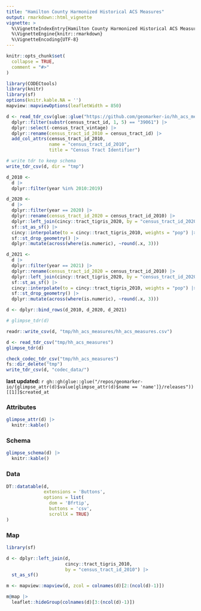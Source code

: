 ```yaml
---
title: "Hamilton County Harmonized Historical ACS Measures"
output: rmarkdown::html_vignette
vignette: >
  %\VignetteIndexEntry{Hamilton County Harmonized Historical ACS Measures}
  %\VignetteEngine{knitr::rmarkdown}
  %\VignetteEncoding{UTF-8}
---
```


```r
knitr::opts_chunk$set(
  collapse = TRUE,
  comment = "#>"
)

library(CODECtools)
library(knitr)
library(sf)
options(knitr.kable.NA = '')
mapview::mapviewOptions(leafletWidth = 850)
```

```r
d <- read_tdr_csv(glue::glue("https://github.com/geomarker-io/hh_acs_measures/releases/download/v1.0.0")) |>
  dplyr::filter(substr(census_tract_id, 1, 5) == "39061") |>
  dplyr::select(-census_tract_vintage) |>
  dplyr::rename(census_tract_id_2010 = census_tract_id) |>
  add_col_attrs(census_tract_id_2010,
                name = "census_tract_id_2010",
                title = "Census Tract Identifier")

# write tdr to keep schema
write_tdr_csv(d, dir = "tmp")

d_2010 <-
  d |>
  dplyr::filter(year %in% 2010:2019)

d_2020 <-
  d |>
  dplyr::filter(year == 2020) |>
  dplyr::rename(census_tract_id_2020 = census_tract_id_2010) |>
  dplyr::left_join(cincy::tract_tigris_2020, by = "census_tract_id_2020") |>
  sf::st_as_sf() |>
  cincy::interpolate(to = cincy::tract_tigris_2010, weights = "pop") |>
  sf::st_drop_geometry() |>
  dplyr::mutate(across(where(is.numeric), ~round(.x, 3)))

d_2021 <-
  d |>
  dplyr::filter(year == 2021) |>
  dplyr::rename(census_tract_id_2020 = census_tract_id_2010) |>
  dplyr::left_join(cincy::tract_tigris_2020, by = "census_tract_id_2020") |>
  sf::st_as_sf() |>
  cincy::interpolate(to = cincy::tract_tigris_2010, weights = "pop") |>
  sf::st_drop_geometry() |>
  dplyr::mutate(across(where(is.numeric), ~round(.x, 3)))

d <- dplyr::bind_rows(d_2010, d_2020, d_2021)

# glimpse_tdr(d)

readr::write_csv(d, "tmp/hh_acs_measures/hh_acs_measures.csv")

d <- read_tdr_csv("tmp/hh_acs_measures")
glimpse_tdr(d)

check_codec_tdr_csv("tmp/hh_acs_measures")
fs::dir_delete("tmp")
write_tdr_csv(d, "codec_data/")
```

**last updated:** `r gh::gh(glue::glue("/repos/geomarker-io/{glimpse_attr(d)$value[glimpse_attr(d)$name == 'name']}/releases"))[[1]]$created_at`

### Attributes

```r
glimpse_attr(d) |>
  knitr::kable()
```

### Schema

```r
glimpse_schema(d) |>
  knitr::kable()
```

### Data

```r
DT::datatable(d, 
              extensions = 'Buttons', 
              options = list(
                dom = 'Bfrtip',
                buttons = 'csv', 
                scrollX = TRUE)
)
```

### Map

```r
library(sf)

d <- dplyr::left_join(d, 
                      cincy::tract_tigris_2010, 
                      by = "census_tract_id_2010") |>
  st_as_sf()

m <- mapview::mapview(d, zcol = colnames(d)[2:(ncol(d)-1)]) 

m@map |>
  leaflet::hideGroup(colnames(d)[3:(ncol(d)-1)])
```


